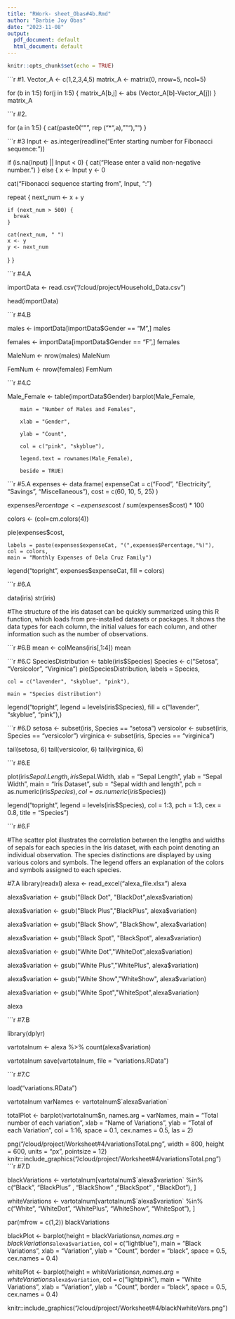 ```yaml
---
title: "RWork- sheet_Obas#4b.Rmd"
author: "Barbie Joy Obas"
date: "2023-11-08"
output:
  pdf_document: default
  html_document: default
---
```


```r
knitr::opts_chunk$set(echo = TRUE)
```

```r

#1.
Vector_A <- c(1,2,3,4,5)
matrix_A <- matrix(0, nrow=5, ncol=5)

for (b in 1:5)
for(j in 1:5)
{
  matrix_A[b,j] <- abs (Vector_A[b]-Vector_A[j])
}
matrix_A

```r

#2.

for (a in 1:5)
{
  cat(paste0("\"", rep ("*",a),"\""), "\n")
}

```r

#3
Input <- as.integer(readline("Enter starting number for Fibonacci sequence: "))

if (is.na(Input) || Input < 0) {
  cat("Please enter a valid non-negative number.")
} else {
  x <- Input
  y <- 0
  
  cat("Fibonacci sequence starting from", Input, ":\n")
  
  repeat {
    next_num <- x + y
    
    if (next_num > 500) {
      break
    }
    
    cat(next_num, " ")
    x <- y
    y <- next_num
  }
}

```r

#4.A 

importData <- read.csv("/cloud/project/Household_Data.csv")

head(importData)

```r

#4.B

males <- importData[importData$Gender == "M",]
males

females <- importData[importData$Gender == "F",]
females

MaleNum <- nrow(males)
MaleNum

FemNum <- nrow(females)
FemNum

```r


#4.C

Male_Female <- table(importData$Gender)
barplot(Male_Female,
        
        main = "Number of Males and Females",
        
        xlab = "Gender",
        
        ylab = "Count",
        
        col = c("pink", "skyblue"),
        
        legend.text = rownames(Male_Female),
        
        beside = TRUE)
```r

#5.A
expenses <- data.frame(
  expenseCat = c("Food", "Electricity", "Savings", "Miscellaneous"),
  cost = c(60, 10, 5, 25)
)

expenses$Percentage <- expenses$cost / sum(expenses$cost) * 100

colors <- (col=cm.colors(4))

pie(expenses$cost,
    
    labels = paste(expenses$expenseCat, "(",expenses$Percentage,"%)"),
    col = colors,
    main = "Monthly Expenses of Dela Cruz Family")

legend("topright", expenses$expenseCat, fill = colors)

```r



#6.A

data(iris)
str(iris)

#The structure of the iris dataset can be quickly summarized using this R function, which loads from pre-installed datasets or packages. It shows the data types for each column, the initial values for each column, and other information such as the number of observations.

```r
#6.B
mean <- colMeans(iris[,1:4])
mean

```r

#6.C
SpeciesDistribution <- table(iris$Species)
Species <- c("Setosa", "Versicolor", "Virginica")
pie(SpeciesDistribution,
    labels = Species,
    
    col = c("lavender", "skyblue", "pink"),
    
    main = "Species distribution")

legend("topright", legend = levels(iris$Species), fill = c("lavender", "skyblue", "pink"),)

```r

#6.D
setosa <- subset(iris, Species == "setosa")
versicolor <- subset(iris, Species == "versicolor")
virginica <- subset(iris, Species == "virginica")


tail(setosa, 6)
tail(versicolor, 6)
tail(virginica, 6)

```r

#6.E


plot(iris$Sepal.Length, iris$Sepal.Width,
     xlab = "Sepal Length", ylab = "Sepal Width",
     main = "Iris Dataset", sub = "Sepal width and length",
     pch = as.numeric(iris$Species), col = as.numeric(iris$Species))

legend("topright", legend = levels(iris$Species), col = 1:3, pch = 1:3, cex = 0.8, title = "Species")

```r

#6.F

#The scatter plot illustrates the correlation between the lengths and widths of sepals for each species in the Iris dataset, with each point denoting an individual observation. The species distinctions are displayed by using various colors and symbols. The legend offers an explanation of the colors and symbols assigned to each species.


#7.A
library(readxl)
alexa <- read_excel("alexa_file.xlsx")
alexa

alexa$variation <- gsub("Black  Dot", "BlackDot",alexa$variation)

alexa$variation <- gsub("Black  Plus","BlackPlus", alexa$variation)

alexa$variation <- gsub("Black  Show", "BlackShow", alexa$variation)

alexa$variation <- gsub("Black  Spot", "BlackSpot", alexa$variation)

alexa$variation <- gsub("White  Dot","WhiteDot",alexa$variation)

alexa$variation <- gsub("White  Plus","WhitePlus", alexa$variation)

alexa$variation <- gsub("White  Show","WhiteShow", alexa$variation)

alexa$variation <- gsub("White  Spot","WhiteSpot",alexa$variation)

alexa

```r

#7.B

library(dplyr)

vartotalnum <- alexa %>% 
  count(alexa$variation)

vartotalnum
save(vartotalnum, file = "variations.RData")


```r

#7.C

load("variations.RData")

vartotalnum
varNames <- vartotalnum$`alexa$variation`

totalPlot <- barplot(vartotalnum$n,
        names.arg = varNames,
        main = "Total number of each variation",
        xlab = "Name of Variations",
        ylab = "Total of each Variation",
        col = 1:16,
        space = 0.1,
        cex.names = 0.5,
        las = 2)

png("/cloud/project/Worksheet#4/variationsTotal.png", width = 800, height = 600, units = "px", pointsize = 12)
knitr::include_graphics("/cloud/project/Worksheet#4/variationsTotal.png")
```r

#7.D

blackVariations <- vartotalnum[vartotalnum$`alexa$variation` %in% c("Black", "BlackPlus" , "BlackShow" ,"BlackSpot" , "BlackDot"), ]

whiteVariations <- vartotalnum[vartotalnum$`alexa$variation` %in% c("White", "WhiteDot", "WhitePlus", "WhiteShow", "WhiteSpot"), ]

par(mfrow = c(1,2))
blackVariations

blackPlot <- barplot(height = blackVariations$n,
        names.arg = blackVariations$`alexa$variation`,
        col = c("lightblue"),
        main = "Black Variations",
        xlab = "Variation",
        ylab = "Count",
        border = "black",
        space = 0.5,
        cex.names = 0.4)


whitePlot <- barplot(height = whiteVariations$n,
        names.arg = whiteVariations$`alexa$variation`,
        col = c("lightpink"),
        main = "White Variations",
        xlab = "Variation",
        ylab = "Count",
        border = "black",
        space = 0.5,
        cex.names = 0.4)

knitr::include_graphics("/cloud/project/Worksheet#4/blackNwhiteVars.png")

